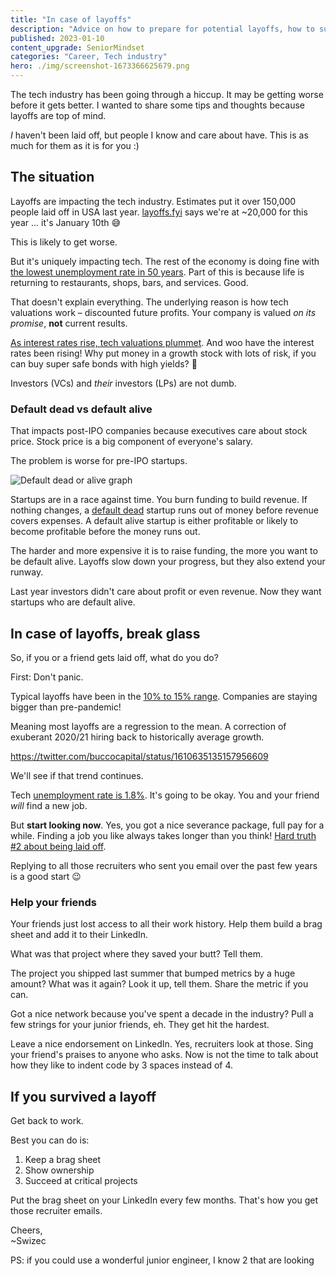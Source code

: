 ```yaml
---
title: "In case of layoffs"
description: "Advice on how to prepare for potential layoffs, how to support friends and colleagues who have been laid off, and how to find a new job after being laid off."
published: 2023-01-10
content_upgrade: SeniorMindset
categories: "Career, Tech industry"
hero: ./img/screenshot-1673366625679.png
---
```


The tech industry has been going through a hiccup. It may be getting worse before it gets better. I wanted to share some tips and thoughts because layoffs are top of mind.

_I_ haven't been laid off, but people I know and care about have. This is as much for them as it is for you :)

## The situation

Layoffs are impacting the tech industry. Estimates put it over 150,000 people laid off in USA last year. [layoffs.fyi](https://layoffs.fyi) says we're at ~20,000 for this year ... it's January 10th 😅

This is likely to get worse.

But it's uniquely impacting tech. The rest of the economy is doing fine with [the lowest unemployment rate in 50 years](https://www.npr.org/2022/08/05/1116036160/the-unemployment-rate-fell-to-3-5-matching-its-lowest-level-in-the-last-50-years). Part of this is because life is returning to restaurants, shops, bars, and services. Good.

That doesn't explain everything. The underlying reason is how tech valuations work – discounted future profits. Your company is valued _on its promise_, **not** current results.

[As interest rates rise, tech valuations plummet](https://www.fullstackeconomics.com/p/rising-interest-rates-are-hammering-tech-stocks). And woo have the interest rates been rising! Why put money in a growth stock with lots of risk, if you can buy super safe bonds with high yields? 🤨

Investors (VCs) and _their_ investors (LPs) are not dumb.

### Default dead vs default alive

That impacts post-IPO companies because executives care about stock price. Stock price is a big component of everyone's salary.

The problem is worse for pre-IPO startups.

![Default dead or alive graph](./img/Default-dead-or-alive-graph4f9845.png)

Startups are in a race against time. You burn funding to build revenue. If nothing changes, a [default dead](http://www.paulgraham.com/aord.html) startup runs out of money before revenue covers expenses. A default alive startup is either profitable or likely to become profitable before the money runs out.

The harder and more expensive it is to raise funding, the more you want to be default alive. Layoffs slow down your progress, but they also extend your runway.

Last year investors didn't care about profit or even revenue. Now they want startups who are default alive.

## In case of layoffs, break glass

So, if you or a friend gets laid off, what do you do?

First: Don't panic.

Typical layoffs have been in the [10% to 15% range](https://blog.eladgil.com/p/changing-times-or-why-is-every-layoff). Companies are staying bigger than pre-pandemic!

Meaning most layoffs are a regression to the mean. A correction of exuberant 2020/21 hiring back to historically average growth.

https://twitter.com/buccocapital/status/1610635135157956609

We'll see if that trend continues.

Tech [unemployment rate is 1.8%](https://www.computerworld.com/article/3542681/how-many-jobs-are-available-in-technology.html). It's going to be okay. You and your friend _will_ find a new job.

But **start looking now**. Yes, you got a nice severance package, full pay for a while. Finding a job you like always takes longer than you think! [Hard truth #2 about being laid off](https://www.stevenbuccini.com/8-hard-truths-on-getting-laid-off).

Replying to all those recruiters who sent you email over the past few years is a good start 😉

### Help your friends

Your friends just lost access to all their work history. Help them build a brag sheet and add it to their LinkedIn.

What was that project where they saved your butt? Tell them.

The project you shipped last summer that bumped metrics by a huge amount? What was it again? Look it up, tell them. Share the metric if you can.

Got a nice network because you've spent a decade in the industry? Pull a few strings for your junior friends, eh. They get hit the hardest.

Leave a nice endorsement on LinkedIn. Yes, recruiters look at those. Sing your friend's praises to anyone who asks. Now is not the time to talk about how they like to indent code by 3 spaces instead of 4.

## If you survived a layoff

Get back to work.

Best you can do is:

1.  Keep a brag sheet
2.  Show ownership
3.  Succeed at critical projects

Put the brag sheet on your LinkedIn every few months. That's how you get those recruiter emails.

Cheers,<br/>
~Swizec

PS: if you could use a wonderful junior engineer, I know 2 that are looking
